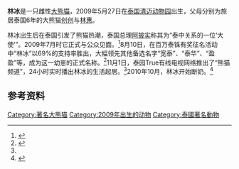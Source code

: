 {{Infobox Panda
|name          = 林冰
|image         = Lin Bing 2009-08.jpg
|width         = 200px
|caption       = 2009年8月
|other names   =
|number        = 200901<ref>{{cite web|url=http://pandanews.org/the-pandas/200901_lin-ping|title=Lin Ping|publisher=Panda News|access-date=2011-01-22|archive-date=2019-12-03|archive-url=https://web.archive.org/web/20191203010433/https://pandanews.org/the-pandas/200901_lin-ping|dead-url=no}}</ref>
|sex           = 雌性
|date of birth = {{birth date and age|2009|5|27}}
|date of death = 

|place   = [[清迈动物园|清迈动物园]]
|period  = 2009年－
|place2  = 
|period2 = 
|place3  = 
|period3 = 
|place4  = 
|period4 = 
|place5  = 
|period5 = 

|spouse   = 
|parents  = [[林惠|林惠]]、[[创创|创创]]
|children = 
|siblings = 
}}

'''林冰'''是一只雌性[[大熊猫|大熊猫]]，2009年5月27日在[[泰国|泰国]][[清迈动物园|清迈动物园]]出生，父母分别为旅居泰国6年的大熊猫[[创创|创创]]与[[林惠|林惠]]。

林冰出生后在泰国引发了熊猫热潮，泰国总理[[阿披实|阿披实]]称其为“泰中关系的一位‘大使’”。2009年7月时它正式与公众见面。<ref name="xh">{{cite web|url=http://news.xinhuanet.com/travel/2010-01/21/content_12847439.htm|title="大明星"的"小煩惱"——再訪旅泰熊貓寶寶"林冰"|publisher=新华网|date=2010-01-21|access-date=2011-12-02|archive-date=2010-01-24|archive-url=https://web.archive.org/web/20100124114520/http://news.xinhuanet.com/travel/2010-01/21/content_12847439.htm|dead-url=no}}</ref>8月10日，在百万泰铢有奖征名活动中“林冰”以69%的支持率胜出，大幅领先其他备选名字“宽泰”、“泰华”、“盈盈”等，成为这一幼崽的正式名称。<ref>{{cite web|url=http://www.pandahome.com/temp/20090811/DE3C973755452.htm|title=泰国清迈熊猫宝宝定名"林冰" 两岁女孩赢得百万大奖|date=2009-08-11|publisher=熊猫故乡网|access-date=2011-01-22|archive-date=2009-08-20|archive-url=https://web.archive.org/web/20090820065532/http://www.pandahome.com/temp/20090811/DE3C973755452.htm|dead-url=yes}}</ref>11月1日，泰园True有线电视网络推出了“熊猫频道”，24小时实时播出林冰的生活起居。<ref name="xh" />2010年10月，林冰开始断奶。<ref>{{cite web|url=http://finance.ifeng.com/roll/20100928/2664053.shtml|title=清迈熊猫宝宝林冰10月断奶|publisher=凤凰|date=2010-09-28|access-date=2011-01-22|archive-date=2019-08-16|archive-url=https://web.archive.org/web/20190816084714/http://finance.ifeng.com/roll/20100928/2664053.shtml|dead-url=no}}</ref>

== 参考资料 ==
{{reflist}}

{{著名大熊貓}}
{{mammal-stub}}
[[Category:著名大熊猫|Category:著名大熊猫]]
[[Category:2009年出生的动物|Category:2009年出生的动物]]
[[Category:泰國著名動物|Category:泰國著名動物]]
